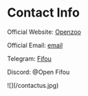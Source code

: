 # Contact Info

Official Website: [Openzoo](https://OpenZoo.io)

Official Email: [email](contact@openzoo.io)

Telegram: [Fifou](https://t.me/Open_fifou)

Discord: @Open Fifou
        
<div style={{marginTop:20}}>
    <div style={{float:'right'}}>
        ![](/contactus.jpg)
    </div>
</div>
